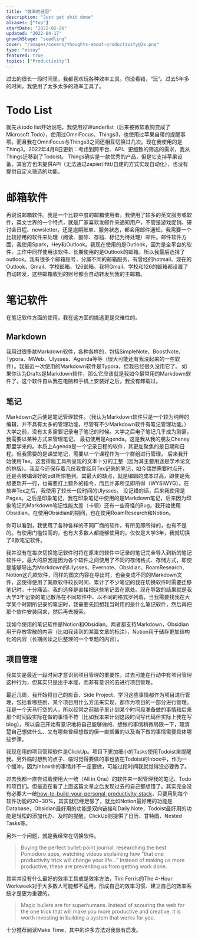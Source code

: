 ```yaml
---
title: "效率的迷思"
description: "Just get shit done"
aliases: ["top"]
startDate: "2022-02-26"
updated: "2022-04-17"
growthStage: "seedling"
cover: "/images/covers/thoughts-about-productivity@2x.png"
type: "essay"
featured: true
topics: ["Productivity"]
---
```


过去的很长一段时间里，我都喜欢玩各种效率工具。你没看错，“玩”。过去5年多的时间，我使用了太多太多的效率工具了。

# Todo List

就先从todo list开始说吧，我使用过Wunderlist（后来被微软收购变成了Microsoft Todo），使用过OmniFocus、Things3，也使用过苹果自带的提醒事项。而且我在OmniFocus与Things3之间还相互切换过几次。现在我使用的是Thing3。<Footnote idName={1}>2022年4月8日更新：考虑到跨平台、API、更细致的筛选的需求，我从Things迁移到了Todoist。 Things确实是一款优秀的产品，但是它支持苹果设备，其官方也未提供API（无法通过zapier/ifttt/自建的方式实现自动化），也没有提供自定义筛选的功能。</Footnote>

# 邮箱软件
再说说邮箱软件。我是一个比较中度的邮箱使用者。我使用了较多的英文服务或软件，英文世界的一个特点，就是厂家喜欢发邮件来通知用户，不管是游戏促销、研讨会日程、newsletter，还是逾期账单、服务状态，都会用邮件通知。我需要一个比较好用的软件来处理（阅读、删除、存档、标记为待处理）邮件。邮件软件方面，我使用Spark，Hey和Outlook。我现在使用的是Outlook，因为是全平台的软件、工作中同样使用该软件、长期使用的是Outlook的邮箱，所以我最后选择了outlook。我有很多个邮箱账号，分属不同的邮箱服务，有曾经的hotmail、现在的Outlook、Gmail、学校邮箱、126邮箱。我将Gmail、学校和126的邮箱都设置了自动转发，这些邮箱收到的账号都会自动转发到我的主邮箱。

# 笔记软件
在笔记软件方面的使用，我在这方面的挑选更是灾难性的。

## Markdown
我用过很多款Markdown软件，各种各样的，包括SimpleNote、BoostNote、Typora、MWeb、Ulysses、Agenda等等（很大可能还有我没起来的一些软件）。我最近一次使用的Markdown软件是Typora，但我已经很久没用它了。
如果你认为Drafts是Markdown软件，那么它应该就是我如今最常用的Markdown软件了。这个软件自从我在电脑和手机上安装好之后，我没有卸载过。

## 笔记
Markdown之后便是笔记管理软件。（我认为Markdown软件只是一个较为纯粹的编辑，并不具有太多的管理功能，尽管有不少Markdown软件有笔记管理功能。）
大学之前，没有太多需要记录电子笔记的时候。大学之后电子笔记几乎成为刚需，我需要以某种方式来管理笔记。
最初使用是Agenda。这是我从我的朋友Cheney那里学来的。本质上Agenda是一个记录日程的软件，其更加聚焦的是日期和日程。但我需要的是课堂笔记，需要以一个课程作为一个群组进行管理。
后来我开始使用Tex。这套排版工具所呈现的文本十分的工整（因为其主要用途是学术论文的排版）。我至今还保存着几份我曾经用Tex记录的笔记，如今偶然需要时点开，还是会被编译好的pdf所惊艳到。其最大的缺点，就是编辑的成本过高，即使是我想要新开一行，也需要打上额外的指令，而且并非所见即所得（WYSIWYG）。在放弃Tex之后，我使用了较长一段时间的Ulysses。
没记错的话，后来我使用是Pages。之后是印象笔记，我在印象笔记中使用的是Markdown笔记，后来因为印象笔记的Markdown笔记性能太差（卡顿）还有一些奇怪的Bug，我开始使用Obsidian。在使用Obsidian的期间，也在使用RoamResearch和Notion。

你可以看到，我使用了各种各样的不同厂商的软件，有所见即所得的，也有不是的。有使用门槛较高的，也有大多数人都能够使用的。仅仅是大学3年，我就切换了8款笔记软件。

我并没有在每次切换笔记软件时将在原来的软件中记录的笔记完全导入到新的笔记软件中，最大的原因是因为各个软件之间使用了不同的存储格式、存储方式，即使是能够导出为Markdown的Ulysses、Evernote、Obsidian、RoamResearch、Notion这几款软件，同样的图文内容在导出时，也会变成不同的Markdown文件，这使得使用了某款软件较长时间、累计了不少笔记的我在切换软件时需要迁移笔记时，十分痛苦。我的选择是直接把这些笔记丢在原处。现在导致的结果就是我大学3年记录的笔记散落在不同软件中、以不同的格式罗列着，当我需要找我在大学某个时期所记录的笔记时，我需要先回想我当时用的是什么笔记软件，然后再把那个软件安装回来，然后再去搜索。

我如今使用的笔记软件是Notion和Obsidian。两者都支持Markdown，Obsidian用于存放零散的内容（比如我读到的某篇文章的标注），Notion用于储存更加结构化的内容（长期阅读之后整理的一个专题的内容）。

## 项目管理

我其实是最近一段时间才意识到项目管理的重要性，过去可能在行动中有项目管理这种行为，但其实只是出于本能，而非有意识的去进行项目管理。

最近几周，我开始将自己的影音、Side Project、学习这些事情都作为项目进行管理，包括看哪些剧、某个项目用什么方法来实现，都作为项目的一部分进行管理。我是一个天马行空的人，所以经常之前脑子里计划某个时间段准备做的事情和后来那个时间段实际在做的事情不符（比如我本来计划这段时间写代码但实际上我在写blog）。所以自己开始有意识地将自己能够做的、想做的事情稍微局限一下，理清楚自己想做什么、又有哪些曾经想做的但一直搁置的以及当下做的事情需要具体哪些步骤。

我现在用的项目管理软件是ClickUp。项目下更加细小的Tasks使用Todoist来提醒我。另外临时想到的点子、临时觉得要做的事也放在Todoist的Inbox中，作为一个缓冲，因为Inbox中的事情并不一定要做，可能过段时间我就觉得没必要做了。

过去我都一直尝试着使用大一统（All in One）的软件来一起管理我的笔记、Todo和项目们。但最近在看了上面这篇文章之后发现过去的自己都想错了。其实完全没有必要大一统<Footnote idName={2}>[how-to-build-your-personal-productivity-stack](https://fortelabs.co/blog/how-to-build-your-personal-productivity-stack/)</Footnote>，只要用到每个软件功能的20~30%，其实就已经足够了，就比如Notion最好用的功能是Database，Obsidian最好用的功能是双向链接和Daily Note，Todoist最好用的功能是轻松的添加代办、及时的提醒，ClickUp则提供了日历、甘特图、Nested Tasks等。

另外一个问题，就是我经常在切换软件。

> Buying the perfect bullet-point journal, researching the best Pomodoro apps, watching videos explaining how “that one productivity trick will change your life…” Instead of making us more productive, these are preventing us from getting work done.

其实并没有什么最好的效率工具或是效率方法，Tim Ferris的The 4-Hour Workweek对于大多数人可能都不适用，形成自己的效率习惯、建立自己的效率系统才是更为重要的。

> Magic bullets are for superhumans. Instead of scouring the web for the one trick that will make you more productive and creative, it is worth investing in building a system that works for you.

十分推荐阅读Make Time，其中的许多方法对我很有启发。

